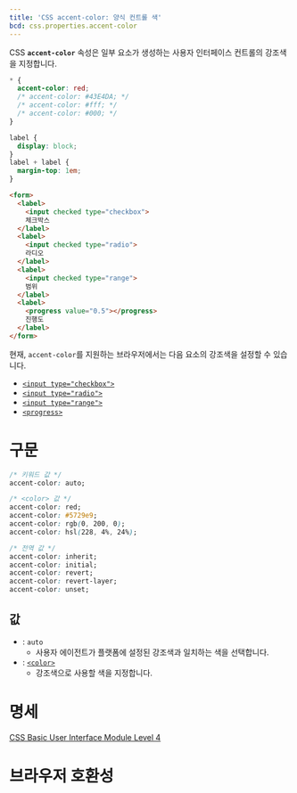 ```yaml
---
title: 'CSS accent-color: 양식 컨트롤 색'
bcd: css.properties.accent-color
---
```


CSS **`accent-color`** 속성은 일부 요소가 생성하는 사용자 인터페이스 컨트롤의 강조색을 지정합니다.

```css hidden name=demo
* {
  accent-color: red;
  /* accent-color: #43E4DA; */
  /* accent-color: #fff; */
  /* accent-color: #000; */
}
```

```css hidden name=demo editable=false filename=style
label {
  display: block;
}
label + label {
  margin-top: 1em;
}
```

```html hidden name=demo
<form>
  <label>
    <input checked type="checkbox">
    체크박스
  </label>
  <label>
    <input checked type="radio">
    라디오
  </label>
  <label>
    <input checked type="range">
    범위
  </label>
  <label>
    <progress value="0.5"></progress>
    진행도
  </label>
</form>
```

<LiveExample height={240} lang="css" name="demo" />

현재, `accent-color`를 지원하는 브라우저에서는 다음 요소의 강조색을 설정할 수 있습니다.

- [`<input type="checkbox">`](/docs/Web/HTML/Element/input/checkbox)
- [`<input type="radio">`](https://developer.mozilla.org/en-US/docs/Web/HTML/Element/input/radio)
- [`<input type="range">`](https://developer.mozilla.org/en-US/docs/Web/HTML/Element/input/range)
- [`<progress>`](/docs/Web/HTML/Element/progress)

# 구문

```css
/* 키워드 값 */
accent-color: auto;

/* <color> 값 */
accent-color: red;
accent-color: #5729e9;
accent-color: rgb(0, 200, 0);
accent-color: hsl(228, 4%, 24%);

/* 전역 값 */
accent-color: inherit;
accent-color: initial;
accent-color: revert;
accent-color: revert-layer;
accent-color: unset;
```

## 값

- : `auto`
  - 사용자 에이전트가 플랫폼에 설정된 강조색과 일치하는 색을 선택합니다.
- : [`<color>`](./color_value)
  - 강조색으로 사용할 색을 지정합니다.

# 명세

[CSS Basic User Interface Module Level 4](https://drafts.csswg.org/css-ui/#widget-accent)

# 브라우저 호환성

<BrowserCompat data={props.bcd} />
